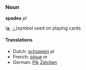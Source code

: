 ===Noun===
'''spades''' ''pl''

([[♠]], [[♤]])symbol used on playing cards

====Translations====
*Dutch: [[schoppen]] ''pl''
*French: [[pique]] ''m''
*German: [[Pik]] [[Zeichen]]